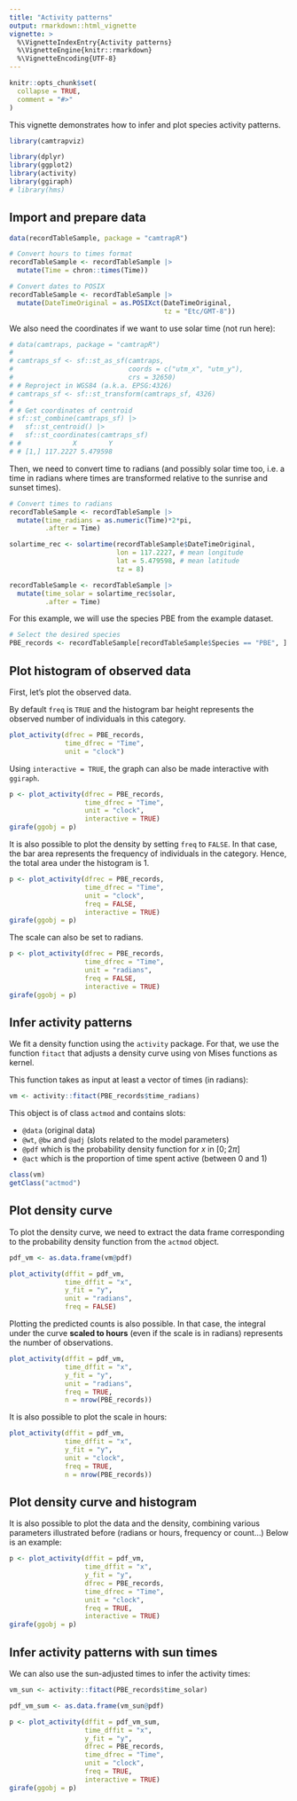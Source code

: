 ```yaml
---
title: "Activity patterns"
output: rmarkdown::html_vignette
vignette: >
  %\VignetteIndexEntry{Activity patterns}
  %\VignetteEngine{knitr::rmarkdown}
  %\VignetteEncoding{UTF-8}
---
```


```r
knitr::opts_chunk$set(
  collapse = TRUE,
  comment = "#>"
)
```

This vignette demonstrates how to infer and plot species activity patterns.

```r
library(camtrapviz)

library(dplyr)
library(ggplot2)
library(activity)
library(ggiraph)
# library(hms)
```

## Import and prepare data

```r
data(recordTableSample, package = "camtrapR")

# Convert hours to times format
recordTableSample <- recordTableSample |> 
  mutate(Time = chron::times(Time))

# Convert dates to POSIX
recordTableSample <- recordTableSample |> 
  mutate(DateTimeOriginal = as.POSIXct(DateTimeOriginal,
                                       tz = "Etc/GMT-8"))
```

We also need the coordinates if we want to use solar time (not run here):

```r
# data(camtraps, package = "camtrapR")
# 
# camtraps_sf <- sf::st_as_sf(camtraps,
#                             coords = c("utm_x", "utm_y"),
#                             crs = 32650)
# # Reproject in WGS84 (a.k.a. EPSG:4326)
# camtraps_sf <- sf::st_transform(camtraps_sf, 4326)
# 
# # Get coordinates of centroid
# sf::st_combine(camtraps_sf) |>
#   sf::st_centroid() |> 
#   sf::st_coordinates(camtraps_sf)
# #             X        Y
# # [1,] 117.2227 5.479598
```

Then, we need to convert time to radians (and possibly solar time too, i.e. a time in radians where times are transformed relative to the sunrise and sunset times).

```r
# Convert times to radians
recordTableSample <- recordTableSample |> 
  mutate(time_radians = as.numeric(Time)*2*pi,
         .after = Time)

solartime_rec <- solartime(recordTableSample$DateTimeOriginal,
                           lon = 117.2227, # mean longitude
                           lat = 5.479598, # mean latitude
                           tz = 8)

recordTableSample <- recordTableSample |> 
  mutate(time_solar = solartime_rec$solar, 
         .after = Time)
```

For this example, we will use the species PBE from the example dataset.

```r
# Select the desired species
PBE_records <- recordTableSample[recordTableSample$Species == "PBE", ]
```

## Plot histogram of observed data

First, let's plot the observed data. 

By default `freq` is `TRUE` and the histogram bar height represents the observed number of individuals in this category.

```r
plot_activity(dfrec = PBE_records,
              time_dfrec = "Time",
              unit = "clock")
```

Using `interactive = TRUE`, the graph can also be made interactive with `ggiraph`.

```r
p <- plot_activity(dfrec = PBE_records,
                   time_dfrec = "Time",
                   unit = "clock",
                   interactive = TRUE)
girafe(ggobj = p)
```

It is also possible to plot the density by setting `freq` to `FALSE`. In that case, the bar area represents the frequency of individuals in the category. Hence, the total area under the histogram is 1.

```r
p <- plot_activity(dfrec = PBE_records,
                   time_dfrec = "Time",
                   unit = "clock",
                   freq = FALSE,
                   interactive = TRUE)
girafe(ggobj = p)
```

The scale can also be set to radians.

```r
p <- plot_activity(dfrec = PBE_records,
                   time_dfrec = "Time",
                   unit = "radians",
                   freq = FALSE,
                   interactive = TRUE)
girafe(ggobj = p)
```


## Infer activity patterns

We fit a density function using the `activity` package. For that, we use the function `fitact` that adjusts a density curve using von Mises functions as kernel. 

This function takes as input at least a vector of times (in radians):

```r
vm <- activity::fitact(PBE_records$time_radians)
```

This object is of class `actmod` and contains slots:

+ `@data` (original data)
+ `@wt`, `@bw` and `@adj` (slots related to the model parameters)
+ `@pdf` which is the probability density function for $x$ in $[0; 2\pi]$
+ `@act` which is the proportion of time spent active (between 0 and 1)

```r
class(vm)
getClass("actmod")
```


## Plot density curve

To plot the density curve, we need to extract the data frame corresponding to the probability density function from the `actmod` object.

```r
pdf_vm <- as.data.frame(vm@pdf)
```

```r
plot_activity(dffit = pdf_vm,
              time_dffit = "x",
              y_fit = "y",
              unit = "radians",
              freq = FALSE)
```

Plotting the predicted counts is also possible. In that case, the integral under the curve **scaled to hours** (even if the scale is in radians) represents the number of observations.

```r
plot_activity(dffit = pdf_vm,
              time_dffit = "x",
              y_fit = "y",
              unit = "radians",
              freq = TRUE,
              n = nrow(PBE_records))
```

It is also possible to plot the scale in hours:

```r
plot_activity(dffit = pdf_vm,
              time_dffit = "x",
              y_fit = "y",
              unit = "clock",
              freq = TRUE,
              n = nrow(PBE_records))
```


## Plot density curve and histogram

It is also possible to plot the data and the density, combining various parameters illustrated before (radians or hours, frequency or count...) Below is an example:

```r
p <- plot_activity(dffit = pdf_vm,
                   time_dffit = "x",
                   y_fit = "y",
                   dfrec = PBE_records,
                   time_dfrec = "Time",
                   unit = "clock",
                   freq = TRUE,
                   interactive = TRUE)
girafe(ggobj = p)
```

## Infer activity patterns with sun times

We can also use the sun-adjusted times to infer the activity times:

```r
vm_sun <- activity::fitact(PBE_records$time_solar)
```

```r
pdf_vm_sum <- as.data.frame(vm_sun@pdf)
```

```r
p <- plot_activity(dffit = pdf_vm_sum,
                   time_dffit = "x",
                   y_fit = "y",
                   dfrec = PBE_records,
                   time_dfrec = "Time",
                   unit = "clock",
                   freq = TRUE,
                   interactive = TRUE)
girafe(ggobj = p)
```
